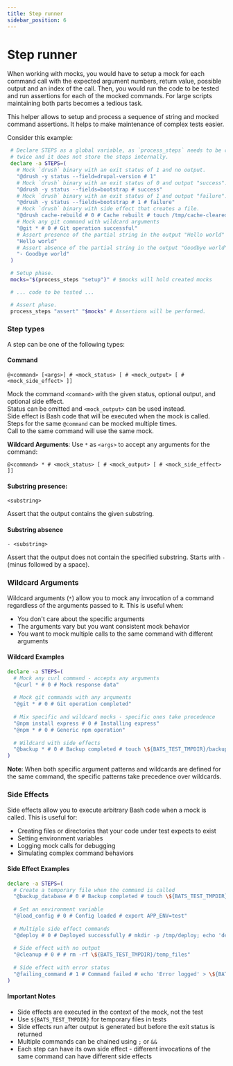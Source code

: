 ```yaml
---
title: Step runner
sidebar_position: 6
---
```


# Step runner

When working with mocks, you would have to setup a mock for each command call
with the expected argument numbers, return value, possible output and an index
of the call.  Then, you would run the code to be tested and run assertions for each of the
mocked commands. For large scripts maintaining both parts becomes a tedious task.

This helper allows to setup and process a sequence of string and mocked command
assertions. It helps to make maintenance of complex tests easier.

Consider this example:

```bash
 # Declare STEPS as a global variable, as `process_steps` needs to be called
 # twice and it does not store the steps internally.
 declare -a STEPS=(
   # Mock `drush` binary with an exit status of 1 and no output.
   "@drush -y status --field=drupal-version # 1"
   # Mock `drush` binary with an exit status of 0 and output "success".
   "@drush -y status --fields=bootstrap # success"
   # Mock `drush` binary with an exit status of 1 and output "failure".
   "@drush -y status --fields=bootstrap # 1 # failure"
   # Mock `drush` binary with side effect that creates a file.
   "@drush cache-rebuild # 0 # Cache rebuilt # touch /tmp/cache-cleared"
   # Mock any git command with wildcard arguments
   "@git * # 0 # Git operation successful"
   # Assert presence of the partial string in the output "Hello world"
   "Hello world"
   # Assert absence of the partial string in the output "Goodbye world"
   "- Goodbye world"
 )

 # Setup phase.
 mocks="$(process_steps "setup")" # $mocks will hold created mocks

 # ... code to be tested ...

 # Assert phase.
 process_steps "assert" "$mocks" # Assertions will be performed.
```

### Step types

A step can be one of the following types:

#### Command
  `@<command> [<args>] # <mock_status> [ # <mock_output> [ # <mock_side_effect> ]]`

  Mock the command `<command>` with the given status, optional output, and optional side effect.<br/>
  Status can be omitted and `<mock_output>` can be used instead.<br/>
  Side effect is Bash code that will be executed when the mock is called.<br/>
  Steps for the same `@command` can be mocked multiple times.<br/>
  Call to the same command will use the same mock.<br/>

  **Wildcard Arguments**: Use `*` as `<args>` to accept any arguments for the command:

  `@<command> * # <mock_status> [ # <mock_output> [ # <mock_side_effect> ]]`

#### Substring presence:

  `<substring>`

  Assert that the output contains the given substring.

#### Substring absence

  `- <substring>`

  Assert that the output does not contain the specified substring.
  Starts with `- ` (minus followed by a space).

### Wildcard Arguments

Wildcard arguments (`*`) allow you to mock any invocation of a command regardless of the arguments passed to it. This is useful when:

- You don't care about the specific arguments
- The arguments vary but you want consistent mock behavior
- You want to mock multiple calls to the same command with different arguments

#### Wildcard Examples

```bash
declare -a STEPS=(
  # Mock any curl command - accepts any arguments
  "@curl * # 0 # Mock response data"
  
  # Mock git commands with any arguments
  "@git * # 0 # Git operation completed"
  
  # Mix specific and wildcard mocks - specific ones take precedence
  "@npm install express # 0 # Installing express"
  "@npm * # 0 # Generic npm operation"
  
  # Wildcard with side effects
  "@backup * # 0 # Backup completed # touch \${BATS_TEST_TMPDIR}/backup.done"
)
```

**Note**: When both specific argument patterns and wildcards are defined for the same command, the specific patterns take precedence over wildcards.

### Side Effects

Side effects allow you to execute arbitrary Bash code when a mock is called. This is useful for:

- Creating files or directories that your code under test expects to exist
- Setting environment variables
- Logging mock calls for debugging
- Simulating complex command behaviors

#### Side Effect Examples

```bash
declare -a STEPS=(
  # Create a temporary file when the command is called
  "@backup_database # 0 # Backup completed # touch \${BATS_TEST_TMPDIR}/backup.sql"
  
  # Set an environment variable
  "@load_config # 0 # Config loaded # export APP_ENV=test"
  
  # Multiple side effect commands
  "@deploy # 0 # Deployed successfully # mkdir -p /tmp/deploy; echo 'deployed' > /tmp/deploy/status"
  
  # Side effect with no output
  "@cleanup # 0 # # rm -rf \${BATS_TEST_TMPDIR}/temp_files"
  
  # Side effect with error status
  "@failing_command # 1 # Command failed # echo 'Error logged' > \${BATS_TEST_TMPDIR}/error.log"
)
```

#### Important Notes

- Side effects are executed in the context of the mock, not the test
- Use `${BATS_TEST_TMPDIR}` for temporary files in tests
- Side effects run after output is generated but before the exit status is returned
- Multiple commands can be chained using `;` or `&&`
- Each step can have its own side effect - different invocations of the same command can have different side effects
